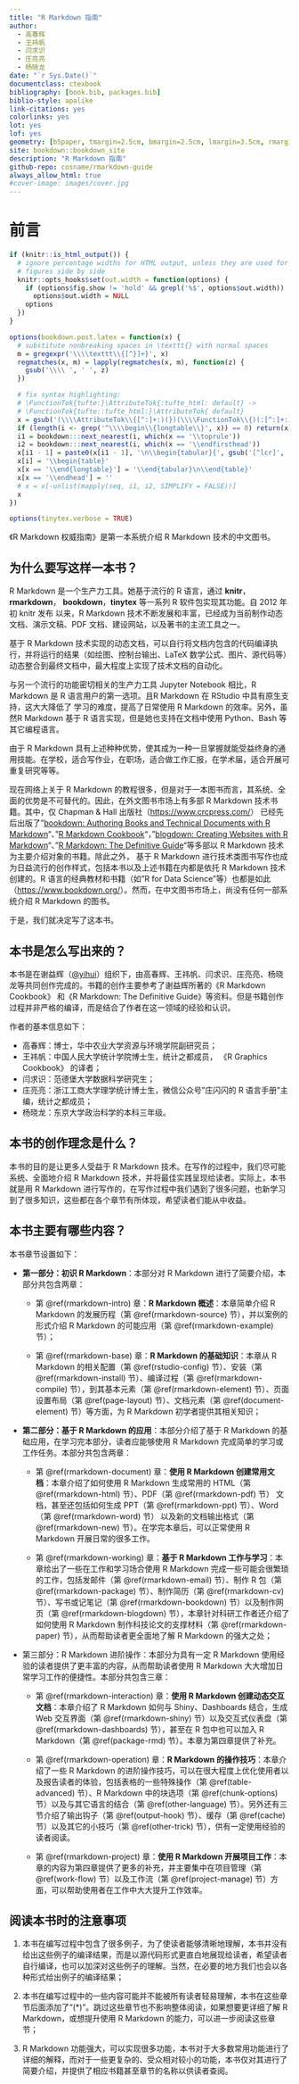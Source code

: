 ```yaml
---
title: "R Markdown 指南"
author:
  - 高春辉
  - 王祎帆
  - 闫求识
  - 庄亮亮
  - 杨晓龙
date: "`r Sys.Date()`"
documentclass: ctexbook
bibliography: [book.bib, packages.bib]
biblio-style: apalike
link-citations: yes
colorlinks: yes
lot: yes
lof: yes
geometry: [b5paper, tmargin=2.5cm, bmargin=2.5cm, lmargin=3.5cm, rmargin=2.5cm]
site: bookdown::bookdown_site
description: "R Markdown 指南"
github-repo: cosname/rmarkdown-guide
always_allow_html: true
#cover-image: images/cover.jpg
---
```


# 前言 {-}

```r
if (knitr::is_html_output()) {
  # ignore percentage widths for HTML output, unless they are used for multiple
  # figures side by side
  knitr::opts_hooks$set(out.width = function(options) {
    if (options$fig.show != 'hold' && grepl('%$', options$out.width))
      options$out.width = NULL
    options
  })
}

options(bookdown.post.latex = function(x) {
  # substitute nonbreaking spaces in \texttt{} with normal spaces
  m = gregexpr('\\\\texttt\\{[^}]+}', x)
  regmatches(x, m) = lapply(regmatches(x, m), function(z) {
    gsub('\\\\ ', ' ', z)
  })

  # fix syntax highlighting:
  # \FunctionTok{tufte:}\AttributeTok{:tufte_html: default} ->
  # \FunctionTok{tufte::tufte_html:}\AttributeTok{ default}
  x = gsub('(\\\\AttributeTok\\{[^:]+:)(})(\\\\FunctionTok\\{)(:[^:]+:)', '\\1\\4\\2\\3', x)
  if (length(i <- grep('^\\\\begin\\{longtable\\}', x)) == 0) return(x)
  i1 = bookdown:::next_nearest(i, which(x == '\\toprule'))
  i2 = bookdown:::next_nearest(i, which(x == '\\endfirsthead'))
  x[i1 - 1] = paste0(x[i1 - 1], '\n\\begin{tabular}{', gsub('[^lcr]', '', gsub('.*\\[]', '', x[i])), '}')
  x[i] = '\\begin{table}'
  x[x == '\\end{longtable}'] = '\\end{tabular}\n\\end{table}'
  x[x == '\\endhead'] = ''
  # x = x[-unlist(mapply(seq, i1, i2, SIMPLIFY = FALSE))]
  x
})

options(tinytex.verbose = TRUE)
```

《R Markdown 权威指南》是第一本系统介绍 R Markdown 技术的中文图书。

## 为什么要写这样一本书？

R Markdown 是一个生产力工具。她基于流行的 R 语言，通过 **knitr**，**rmarkdown**， **bookdown**，**tinytex** 等一系列 R 软件包实现其功能。自 2012 年初 knitr 发布 以来，R Markdown 技术不断发展和丰富，已经成为当前制作动态文档、演示文稿、PDF 文档、建设网站，以及著书的主流工具之一。

基于 R Markdown 技术实现的动态文档，可以自行将文档内包含的代码编译执行，并将运行的结果（如绘图、控制台输出、LaTeX 数学公式、图片、源代码等）动态整合到最终文档中，最大程度上实现了技术文档的自动化。

与另一个流行的功能密切相关的生产力工具 Jupyter Notebook 相比，R Markdown 是 R 语言用户的第一选项。且R Markdown 在 RStudio 中具有原生支持，这大大降低了 学习的难度，提高了日常使用 R Markdown 的效率。另外，虽然R Markdown 基于 R 语言实现，但是她也支持在文档中使用 Python、Bash 等其它编程语言。

由于 R Markdown 具有上述种种优势，使其成为一种一旦掌握就能受益终身的通用技能。在学校，适合写作业，在职场，适合做工作汇报，在学术届，适合开展可重复研究等等。

现在网络上关于 R Markdown 的教程很多，但是对于一本图书而言，其系统、全面的优势是不可替代的。因此，在外文图书市场上有多部 R Markdown 技术书籍。其中，仅 Chapman & Hall 出版社（<https://www.crcpress.com/>） 已经先后出版了"[bookdown: Authoring Books and Technical Documents with R Markdown](https://bookdown.org/yihui/bookdown/)"、 "[R Markdown Cookbook](https://bookdown.org/yihui/rmarkdown-cookbook/)"，"[blogdown: Creating Websites with R Markdown](https://bookdown.org/yihui/blogdown/)"、"[R Markdown: The Definitive Guide](https://bookdown.org/yihui/rmarkdown/)"等多部以 R Markdown 技术为主要介绍对象的书籍。除此之外， 基于 R Markdown 进行技术类图书写作也成为日益流行的创作样式，包括本书以及上述书籍在内都是依托 R Markdown 技术创建的。R 语言的经典教材和书籍（如"R for Data Science"等）也都是如此（<https://www.bookdown.org/>）。然而，在中文图书市场上，尚没有任何一部系统介绍 R Markdown 的图书。

于是，我们就决定写了这本书。

## 本书是怎么写出来的？

本书是在谢益辉（[\@yihui](https://github.com/yihui)）组织下，由高春辉、王祎帆、闫求识、庄亮亮、杨晓龙等共同创作完成的。书籍的创作主要参考了谢益辉所著的《R Markdown Cookbook》 和《R Markdown: The Definitive Guide》等资料。但是书籍创作过程并非严格的编译，而是结合了作者在这一领域的经验和认识。

作者的基本信息如下：

-   高春辉：博士，华中农业大学资源与环境学院副研究员；
-   王祎帆：中国人民大学统计学院博士生，统计之都成员， 《R Graphics Cookbook》 的译者；
-   闫求识：范德堡大学数据科学研究生；
-   庄亮亮：浙江工商大学理学统计博士生，微信公众号"庄闪闪的 R 语言手册"主编，统计之都成员；
-   杨晓龙：东京大学政治科学的本科三年级。


## 本书的创作理念是什么？

本书的目的是让更多人受益于 R Markdown 技术。在写作的过程中，我们尽可能系统、全面地介绍 R Markdown 技术，并将最佳实践呈现给读者。实际上，本书就是用 R Markdown 进行写作的，在写作过程中我们遇到了很多问题，也新学习到了很多知识，这些都在各个章节有所体现，希望读者们能从中收益。

## 本书主要有哪些内容？

本书章节设置如下：

- **第一部分：初识 R Markdown**：本部分对 R Markdown 进行了简要介绍，本部分共包含两章：

  - 第 \@ref(rmarkdown-intro) 章：**R Markdown 概述**：本章简单介绍 R Markdown 的发展历程（第 \@ref(rmarkdown-source) 节），并以案例的形式介绍 R Markdown 的可能应用（第 \@ref(rmarkdown-example) 节）；

  - 第 \@ref(rmarkdown-base) 章：**R Markdown 的基础知识**：本章从 R Markdown 的相关配置（第 \@ref(rstudio-config) 节）、安装（第 \@ref(rmarkdown-install) 节）、编译过程（第 \@ref(rmarkdown-compile) 节），到其基本元素（第 \@ref(rmarkdown-element) 节）、页面设置布局（第 \@ref(page-layout) 节）、文档元素（第 \@ref(document-element) 节）等方面，为 R Markdown 初学者提供其相关知识；

- **第二部分：基于 R Markdown 的应用**：本部分介绍了基于 R Markdown 的基础应用，在学习完本部分，读者应能够使用 R Markdown 完成简单的学习或工作任务。本部分共包含两章：

  - 第 \@ref(rmarkdown-document) 章：**使用 R Markdown 创建常用文档**：本章介绍了如何使用 R Markdown 生成常用的 HTML（第 \@ref(rmarkdown-html) 节）、PDF（第 \@ref(rmarkdown-pdf) 节） 文档，甚至还包括如何生成 PPT（第 \@ref(rmarkdown-ppt) 节）、Word（第 \@ref(rmarkdown-word) 节） 以及新的文档输出格式（第 \@ref(rmarkdown-new) 节）。在学完本章后，可以正常使用 R Markdown 开展日常的很多工作。

  - 第 \@ref(rmarkdown-working) 章：**基于 R Markdown 工作与学习**：本章给出了一些在工作和学习场合使用 R Markdown 完成一些可能会很繁琐的工作，包括发邮件（第 \@ref(rmarkdown-email) 节）、制作 R 包（第 \@ref(rmarkdown-package) 节）、制作简历（第 \@ref(rmarkdown-cv) 节）、写书或记笔记（第 \@ref(rmarkdown-bookdown) 节）以及制作网页（第 \@ref(rmarkdown-blogdown) 节），本章针对科研工作者还介绍了如何使用 R Markdown 制作科技论文的支撑材料（第 \@ref(rmarkdown-paper) 节），从而帮助读者更全面地了解 R Markdown 的强大之处；

- 第三部分：R Markdown 进阶操作：本部分为具有一定 R Markdown 使用经验的读者提供了更丰富的内容，从而帮助读者使用 R Markdown 大大增加日常学习工作的便捷性。本部分共包含三章：

  - 第 \@ref(rmarkdown-interaction) 章：**使用 R Markdown 创建动态交互文档**：本章介绍了 R Markdown 如何与 Shiny、Dashboards 结合，生成 Web 交互界面（第 \@ref(rmarkdown-shiny) 节）以及交互式仪表盘（第 \@ref(rmarkdown-dashboards) 节），甚至在 R 包中也可以加入 R Markdown（第 \@ref(package-rmd) 节）。本章为第四章提供了补充。

  - 第 \@ref(rmarkdown-operation) 章：**R Markdown 的操作技巧**：本章介绍了一些 R Markdown 的进阶操作技巧，可以在很大程度上优化使用者以及报告读者的体验，包括表格的一些特殊操作（第 \@ref(table-advanced) 节）、R Markdown 中的块选项（第 \@ref(chunk-options) 节）以及与其它语言的结合（第 \@ref(other-language) 节）。另外还有三节介绍了输出钩子（第 \@ref(output-hook) 节）、缓存（第 \@ref(cache) 节）以及其它的小技巧（第 \@ref(other-trick) 节），供有一定使用经验的读者阅读。

  - 第 \@ref(rmarkdown-project) 章：**使用 R Markdown 开展项目工作**：本章的内容为第四章提供了更多的补充，并主要集中在项目管理（第 \@ref(work-flow) 节）以及工作流（第 \@ref(project-manage) 节）方面，可以帮助使用者在工作中大大提升工作效率。

## 阅读本书时的注意事项

1. 本书在编写过程中包含了很多例子，为了使读者能够清晰地理解，本书并没有给出这些例子的编译结果，而是以源代码形式更直白地展现给读者，希望读者自行编译，也可以加深对这些例子的理解。当然，在必要的地方我们也会以各种形式给出例子的编译结果；

2. 本书在编写过程中的一些内容可能并不能被所有读者轻易理解，本书在这些章节后面添加了“(\*)”。跳过这些章节也不影响整体阅读，如果想要更详细了解 R Markdown，或想提升使用 R Markdown 的能力，可以进一步阅读这些章节；

3. R Markdown 功能强大，可以实现很多功能，本书对于大多数常用功能进行了详细的解释，而对于一些更复杂的、受众相对较小的功能，本书仅对其进行了简要介绍，并提供了相应书籍甚至章节的名称以供读者查阅。

